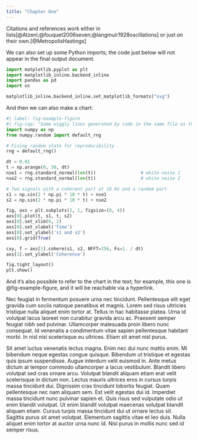 ```yaml
---
title: "Chapter One"
---
```



Citations and references work either in lists[@Atzeni;@fouquet2006seven;@langmuir1928oscillations] or just on their own.[@MetropolisHastings]

We can also set up some Python imports; the code just below will not appear in the final output document.


```python
import matplotlib.pyplot as plt
import matplotlib_inline.backend_inline
import pandas as pd
import os

matplotlib_inline.backend_inline.set_matplotlib_formats("svg")
```

And then we can also make a chart:

```python
#| label: fig-example-figure
#| fig-cap: "Some wiggly lines generated by code in the same file as the text"
import numpy as np
from numpy.random import default_rng

# Fixing random state for reproducibility
rng = default_rng()

dt = 0.01
t = np.arange(0, 30, dt)
nse1 = rng.standard_normal(len(t))                 # white noise 1
nse2 = rng.standard_normal(len(t))                 # white noise 2

# Two signals with a coherent part at 10 Hz and a random part
s1 = np.sin(2 * np.pi * 10 * t) + nse1
s2 = np.sin(2 * np.pi * 10 * t) + nse2

fig, axs = plt.subplots(2, 1, figsize=(8, 4))
axs[0].plot(t, s1, t, s2)
axs[0].set_xlim(0, 2)
axs[0].set_xlabel('Time')
axs[0].set_ylabel('s1 and s2')
axs[0].grid(True)

cxy, f = axs[1].cohere(s1, s2, NFFT=256, Fs=1. / dt)
axs[1].set_ylabel('Coherence')

fig.tight_layout()
plt.show()
```

And it's also possible to refer to the chart in the text; for example, this one is @fig-example-figure, and it will be reachable via a hyperlink.

Nec feugiat in fermentum posuere urna nec tincidunt. Pellentesque elit eget gravida cum sociis natoque penatibus et magnis. Lorem sed risus ultricies tristique nulla aliquet enim tortor at. Tellus in hac habitasse platea. Urna id volutpat lacus laoreet non curabitur gravida arcu ac. Praesent semper feugiat nibh sed pulvinar. Ullamcorper malesuada proin libero nunc consequat. Id venenatis a condimentum vitae sapien pellentesque habitant morbi. In nisl nisi scelerisque eu ultrices. Etiam sit amet nisl purus.

Sit amet luctus venenatis lectus magna. Enim nec dui nunc mattis enim. Mi bibendum neque egestas congue quisque. Bibendum ut tristique et egestas quis ipsum suspendisse. Augue interdum velit euismod in. Ante metus dictum at tempor commodo ullamcorper a lacus vestibulum. Blandit libero volutpat sed cras ornare arcu. Volutpat blandit aliquam etiam erat velit scelerisque in dictum non. Lectus mauris ultrices eros in cursus turpis massa tincidunt dui. Dignissim cras tincidunt lobortis feugiat. Quam pellentesque nec nam aliquam sem. Est velit egestas dui id. Imperdiet massa tincidunt nunc pulvinar sapien et. Quis risus sed vulputate odio ut enim blandit volutpat. Ut enim blandit volutpat maecenas volutpat blandit aliquam etiam. Cursus turpis massa tincidunt dui ut ornare lectus sit. Sagittis purus sit amet volutpat. Elementum sagittis vitae et leo duis. Nulla aliquet enim tortor at auctor urna nunc id. Nisl purus in mollis nunc sed id semper risus.
